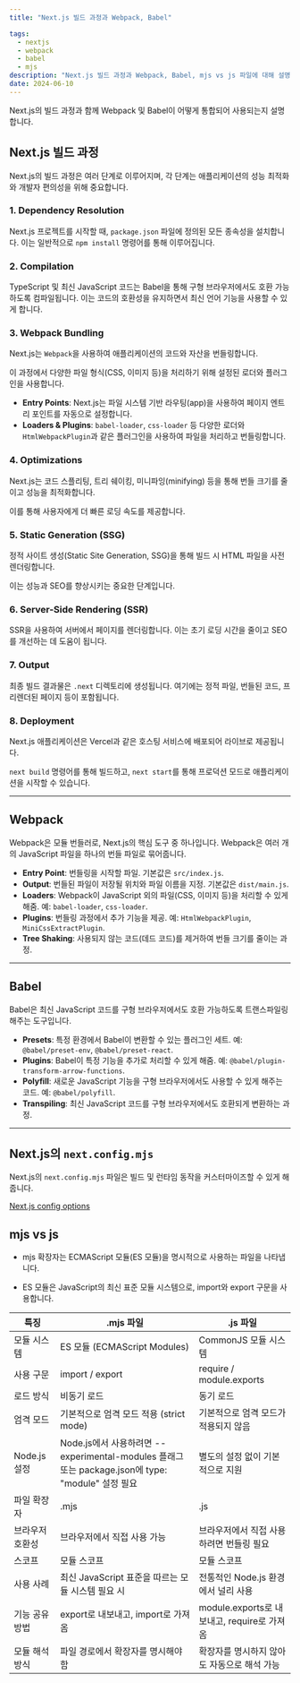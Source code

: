 ```yaml
---
title: "Next.js 빌드 과정과 Webpack, Babel"

tags:
  - nextjs
  - webpack
  - babel
  - mjs
description: "Next.js 빌드 과정과 Webpack, Babel, mjs vs js 파일에 대해 설명하겠습니다."
date: 2024-06-10
---
```


Next.js의 빌드 과정과 함께 Webpack 및 Babel이 어떻게 통합되어 사용되는지 설명합니다.

## Next.js 빌드 과정

Next.js의 빌드 과정은 여러 단계로 이루어지며, 각 단계는 애플리케이션의 성능 최적화와 개발자 편의성을 위해 중요합니다.

### 1. Dependency Resolution

Next.js 프로젝트를 시작할 때, `package.json` 파일에 정의된 모든 종속성을 설치합니다. 이는 일반적으로 `npm install` 명령어를 통해 이루어집니다.

### 2. Compilation

TypeScript 및 최신 JavaScript 코드는 Babel을 통해 구형 브라우저에서도 호환 가능하도록 컴파일됩니다. 이는 코드의 호환성을 유지하면서 최신 언어 기능을 사용할 수 있게 합니다.

### 3. Webpack Bundling

Next.js는 `Webpack`을 사용하여 애플리케이션의 코드와 자산을 번들링합니다.

이 과정에서 다양한 파일 형식(CSS, 이미지 등)을 처리하기 위해 설정된 로더와 플러그인을 사용합니다.

- **Entry Points**: Next.js는 파일 시스템 기반 라우팅(app)을 사용하여 페이지 엔트리 포인트를 자동으로 설정합니다.
- **Loaders & Plugins**: `babel-loader`, `css-loader` 등 다양한 로더와 `HtmlWebpackPlugin`과 같은 플러그인을 사용하여 파일을 처리하고 번들링합니다.

### 4. Optimizations

Next.js는 코드 스플리팅, 트리 쉐이킹, 미니파잉(minifying) 등을 통해 번들 크기를 줄이고 성능을 최적화합니다.

이를 통해 사용자에게 더 빠른 로딩 속도를 제공합니다.

### 5. Static Generation (SSG)

정적 사이트 생성(Static Site Generation, SSG)을 통해 빌드 시 HTML 파일을 사전 렌더링합니다.

이는 성능과 SEO를 향상시키는 중요한 단계입니다.

### 6. Server-Side Rendering (SSR)

SSR을 사용하여 서버에서 페이지를 렌더링합니다. 이는 초기 로딩 시간을 줄이고 SEO를 개선하는 데 도움이 됩니다.

### 7. Output

최종 빌드 결과물은 `.next` 디렉토리에 생성됩니다. 여기에는 정적 파일, 번들된 코드, 프리렌더된 페이지 등이 포함됩니다.

### 8. Deployment

Next.js 애플리케이션은 Vercel과 같은 호스팅 서비스에 배포되어 라이브로 제공됩니다.

`next build` 명령어를 통해 빌드하고, `next start`를 통해 프로덕션 모드로 애플리케이션을 시작할 수 있습니다.

---

## Webpack

Webpack은 모듈 번들러로, Next.js의 핵심 도구 중 하나입니다. Webpack은 여러 개의 JavaScript 파일을 하나의 번들 파일로 묶어줍니다.

- **Entry Point**: 번들링을 시작할 파일. 기본값은 `src/index.js`.
- **Output**: 번들된 파일이 저장될 위치와 파일 이름을 지정. 기본값은 `dist/main.js`.
- **Loaders**: Webpack이 JavaScript 외의 파일(CSS, 이미지 등)을 처리할 수 있게 해줌. 예: `babel-loader`, `css-loader`.
- **Plugins**: 번들링 과정에서 추가 기능을 제공. 예: `HtmlWebpackPlugin`, `MiniCssExtractPlugin`.
- **Tree Shaking**: 사용되지 않는 코드(데드 코드)를 제거하여 번들 크기를 줄이는 과정.

---

## Babel

Babel은 최신 JavaScript 코드를 구형 브라우저에서도 호환 가능하도록 트랜스파일링해주는 도구입니다.

- **Presets**: 특정 환경에서 Babel이 변환할 수 있는 플러그인 세트. 예: `@babel/preset-env`, `@babel/preset-react`.
- **Plugins**: Babel이 특정 기능을 추가로 처리할 수 있게 해줌. 예: `@babel/plugin-transform-arrow-functions`.
- **Polyfill**: 새로운 JavaScript 기능을 구형 브라우저에서도 사용할 수 있게 해주는 코드. 예: `@babel/polyfill`.
- **Transpiling**: 최신 JavaScript 코드를 구형 브라우저에서도 호환되게 변환하는 과정.

---

## Next.js의 `next.config.mjs`

Next.js의 `next.config.mjs` 파일은 빌드 및 런타임 동작을 커스터마이즈할 수 있게 해줍니다.

[Next.js config options](https://digital-blog-eosin.vercel.app/post/FrontEnd/nextjs/nextconfig "nextjs config options")

## mjs vs js

- mjs 확장자는 ECMAScript 모듈(ES 모듈)을 명시적으로 사용하는 파일을 나타냅니다.

- ES 모듈은 JavaScript의 최신 표준 모듈 시스템으로, import와 export 구문을 사용합니다.

| 특징            | .mjs 파일                                                                                         | .js 파일                                    |
| --------------- | ------------------------------------------------------------------------------------------------- | ------------------------------------------- |
| 모듈 시스템     | ES 모듈 (ECMAScript Modules)                                                                      | CommonJS 모듈 시스템                        |
| 사용 구문       | import / export                                                                                   | require / module.exports                    |
| 로드 방식       | 비동기 로드                                                                                       | 동기 로드                                   |
| 엄격 모드       | 기본적으로 엄격 모드 적용 (strict mode)                                                           | 기본적으로 엄격 모드가 적용되지 않음        |
| Node.js 설정    | Node.js에서 사용하려면 --experimental-modules 플래그 또는 package.json에 type: "module" 설정 필요 | 별도의 설정 없이 기본적으로 지원            |
| 파일 확장자     | .mjs                                                                                              | .js                                         |
| 브라우저 호환성 | 브라우저에서 직접 사용 가능                                                                       | 브라우저에서 직접 사용하려면 번들링 필요    |
| 스코프          | 모듈 스코프                                                                                       | 모듈 스코프                                 |
| 사용 사례       | 최신 JavaScript 표준을 따르는 모듈 시스템 필요 시                                                 | 전통적인 Node.js 환경에서 널리 사용         |
| 기능 공유 방법  | export로 내보내고, import로 가져옴                                                                | module.exports로 내보내고, require로 가져옴 |
| 모듈 해석 방식  | 파일 경로에서 확장자를 명시해야 함                                                                | 확장자를 명시하지 않아도 자동으로 해석 가능 |
